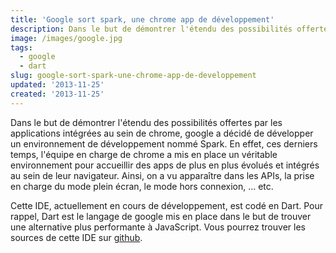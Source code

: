 ```yaml
---
title: 'Google sort spark, une chrome app de développement'
description: Dans le but de démontrer l'étendu des possibilités offertes par les applications intégrées au sein de chrome, google a décidé de développer un environnement de développement nommé Spark.
image: /images/google.jpg
tags:
  - google
  - dart
slug: google-sort-spark-une-chrome-app-de-developpement
updated: '2013-11-25'
created: '2013-11-25'
---
```


Dans le but de démontrer l'étendu des possibilités offertes par les applications intégrées au sein de chrome, google a décidé de développer un environnement de développement nommé Spark. En effet, ces derniers temps, l'équipe en charge de chrome a mis en place un véritable environnement pour accueillir des apps de plus en plus évolués et intégrés au sein de leur navigateur. Ainsi, on a vu apparaître dans les APIs, la prise en charge du mode plein écran, le mode hors connexion, ... etc.

Cette IDE, actuellement en cours de développement, est codé en Dart. Pour rappel, Dart est le langage de google mis en place dans le but de trouver une alternative plus performante à JavaScript. Vous pourrez trouver les sources de cette IDE sur [github](https://github.com/dart-lang/spark).
